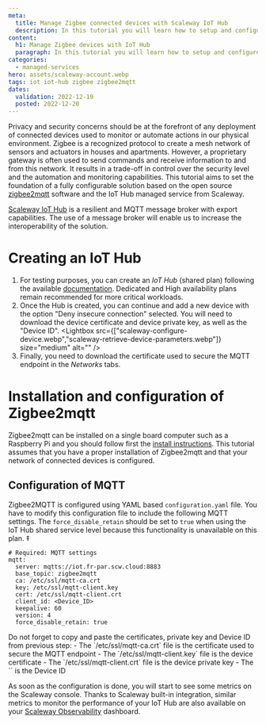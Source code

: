 ```yaml
---
meta:
  title: Manage Zigbee connected devices with Scaleway IoT Hub
  description: In this tutorial you will learn how to setup and configure Zigbee2mqtt with Scaleway IoT Hub.
content:
  h1: Manage Zigbee devices with IoT Hub
  paragraph: In this tutorial you will learn how to setup and configure Zigbee2mqtt with Scaleway IoT Hub.
categories:
  - managed-services
hero: assets/scaleway-account.webp
tags: iot iot-hub zigbee zigbee2mqtt
dates:
  validation: 2022-12-19
  posted: 2022-12-20
---
```


Privacy and security concerns should be at the forefront of any deployment of connected devices used to monitor or automate actions in our physical environment. Zigbee is a recognized protocol to create a mesh network of sensors and actuators in houses and apartments. However, a proprietary gateway is often used to send commands and receive information to and from this network. It results in a trade-off in control over the security level and the automation and monitoring capabilities. This tutorial aims to set the foundation of a fully configurable solution based on the open source [zigbee2mqtt](https://github.com/Koenkk/zigbee2mqtt) software and the IoT Hub managed service from Scaleway.

[Scaleway IoT Hub](/managed-services/iot-hub/concepts#iot-hub) is a resilient and MQTT message broker with export capabilities. The use of a message broker will enable us to increase the interoperability of the solution.

# Creating an IoT Hub

1. For testing purposes, you can create an *IoT Hub* (shared plan) following the available [documentation](/managed-services/iot-hub/quickstart). Dedicated and High availability plans remain recommended for more critical workloads.
2. Once the Hub is created, you can continue and add a new device with the option "Deny insecure connection" selected. You will need to download <Icon name="download" /> the device certificate and device private key, as well as <Icon name="copy" /> the "Device ID".
  <Lightbox src={["scaleway-configure-device.webp","scaleway-retrieve-device-parameters.webp"]} size="medium" alt="" />
3. Finally, you need to download <Icon name="download" /> the certificate used to secure the MQTT endpoint in the *Networks* tabs.
  <Lightbox src="scaleway-download-hub-certificate.webp" size="medium" alt="" />

# Installation and configuration of Zigbee2mqtt

Zigbee2mqtt can be installed on a single board computer such as a Raspberry Pi and you should follow first the [install instructions](https://www.zigbee2mqtt.io/guide/getting-started/#installation). This tutorial assumes that you have a proper installation of Zigbee2mqtt and that your network of connected devices is configured.

## Configuration of MQTT

Zigbee2MQTT is configured using YAML based `configuration.yaml` file. You have to modify this configuration file to include the following MQTT settings.
  <Message type="note">
    The `force_disable_retain` should be set to `true` when using the IoT Hub shared service level because this functionality is unavailable on this plan.
  </Message>‡
  ```
  # Required: MQTT settings
  mqtt:
    server: mqtts://iot.fr-par.scw.cloud:8883
    base_topic: zigbee2mqtt
    ca: /etc/ssl/mqtt-ca.crt
    key: /etc/ssl/mqtt-client.key
    cert: /etc/ssl/mqtt-client.crt
    client_id: <Device_ID>
    keepalive: 60
    version: 4
    force_disable_retain: true
  ```
  <Message type="note">
    Do not forget to copy and paste the certificates, private key and Device ID from previous step:
      - The `/etc/ssl/mqtt-ca.crt` file is the certificate used to secure the MQTT endpoint
      - The `/etc/ssl/mqtt-client.key` file is the device certificate
      - The `/etc/ssl/mqtt-client.crt` file is the device private key
      - The `<Device_ID>` is the Device ID
  </Message>

As soon as the configuration is done, you will start to see some metrics on the Scaleway console.
  <Lightbox src="scaleway-validate-configuration.webp" size="medium" alt="" />
Thanks to Scaleway built-in integration, similar metrics to monitor the performance of your IoT Hub are also available on your [Scaleway Observability](https://www.scaleway.com/en/docs/observability/) dashboard.
  <Lightbox src="scaleway-metrics-observability.webp" size="medium" alt="" />
